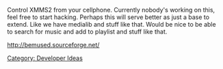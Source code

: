 Control XMMS2 from your cellphone. Currently nobody's working on this, feel free to start hacking. Perhaps this will serve better as just a base to extend. Like we have medialib and stuff like that. Would be nice to be able to search for music and add to playlist and stuff like that. 

http://bemused.sourceforge.net/

[[Category: Developer Ideas]]